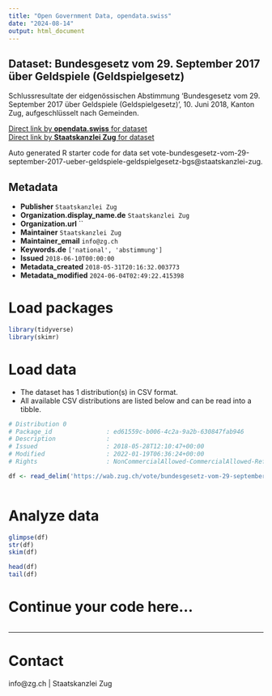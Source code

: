 ```yaml
---
title: "Open Government Data, opendata.swiss"
date: "2024-08-14"
output: html_document
---
```


## Dataset: Bundesgesetz vom 29. September 2017 über Geldspiele (Geldspielgesetz)

Schlussresultate der eidgenössischen Abstimmung 'Bundesgesetz vom 29. September 2017 über Geldspiele (Geldspielgesetz)', 10. Juni 2018, Kanton Zug, aufgeschlüsselt nach Gemeinden.

[Direct link by **opendata.swiss** for dataset](https://opendata.swiss/de/dataset/bundesgesetz-vom-29-september-2017-uber-geldspiele-geldspielgesetz)<br>
[Direct link by **Staatskanzlei Zug** for dataset](https://wab.zug.ch/vote/bundesgesetz-vom-29-september-2017-ueber-geldspiele-geldspielgesetz-bgs/data)

Auto generated R starter code for data set vote-bundesgesetz-vom-29-september-2017-ueber-geldspiele-geldspielgesetz-bgs@staatskanzlei-zug.

## Metadata

- **Publisher** `Staatskanzlei Zug`
- **Organization.display_name.de** `Staatskanzlei Zug`
- **Organization.url** ``
- **Maintainer** `Staatskanzlei Zug`
- **Maintainer_email** `info@zg.ch`
- **Keywords.de** `['national', 'abstimmung']`
- **Issued** `2018-06-10T00:00:00`
- **Metadata_created** `2018-05-31T20:16:32.003773`
- **Metadata_modified** `2024-06-04T02:49:22.415398`


# Load packages

```r

library(tidyverse)
library(skimr)

```

# Load data

-   The dataset has 1 distribution(s) in CSV format.
-   All available CSV distributions are listed below and can be read into a tibble.

```r

# Distribution 0
# Package_id               : ed61559c-b006-4c2a-9a2b-630847fab946
# Description              : 
# Issued                   : 2018-05-28T12:10:47+00:00
# Modified                 : 2022-01-19T06:36:24+00:00
# Rights                   : NonCommercialAllowed-CommercialAllowed-ReferenceRequired

df <- read_delim('https://wab.zug.ch/vote/bundesgesetz-vom-29-september-2017-ueber-geldspiele-geldspielgesetz-bgs/data-csv')



```

# Analyze data

```r

glimpse(df)
str(df)
skim(df)

head(df)
tail(df)

```

# Continue your code here...

```r

```

------------------------------------------------------------------------

# Contact

info@zg.ch | Staatskanzlei Zug
